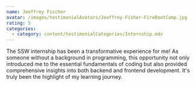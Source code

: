 ```yaml
---
name: Jeoffrey Fischer
avatar: /images/testimonialAvatars/Jeoffrey-Fisher-FireBootCamp.jpg
rating: 5
categories:
  - category: content/testimonialCategories/Internship.mdx
---
```


The SSW internship has been a transformative experience for me! As someone without a background in programming, this opportunity not only introduced me to the essential fundamentals of coding but also provided comprehensive insights into both backend and frontend development. It's truly been the highlight of my learning journey.
